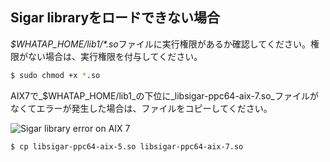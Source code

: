 ## Sigar libraryをロードできない場合

<em>$WHATAP_HOME/lib1/*.so</em>ファイルに実行権限があるか確認してください。権限がない場合は、実行権限を付与してください。

```bash
$ sudo chmod +x *.so
```

AIX7で_$WHATAP_HOME/lib1_の下位に_libsigar-ppc64-aix-7.so_ファイルがなくてエラーが発生した場合は、ファイルをコピーしてください。

![Sigar library error on AIX 7](/img/troubleshooting-sigar-error.png)

```bash
$ cp libsigar-ppc64-aix-5.so libsigar-ppc64-aix-7.so
```
